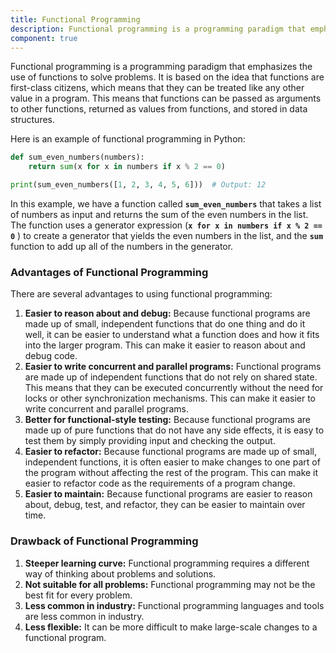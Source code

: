 ```yaml
---
title: Functional Programming
description: Functional programming is a programming paradigm that emphasizes the use of functions to solve problems. It is based on the idea that functions are first-class citizens, which means that they can be treated like any other value in a program. This means that functions can be passed as arguments to other functions, returned as values from functions, and stored in data structures.
component: true
---
```


Functional programming is a programming paradigm that emphasizes the use of functions to solve problems. It is based on the idea that functions are first-class citizens, which means that they can be treated like any other value in a program. This means that functions can be passed as arguments to other functions, returned as values from functions, and stored in data structures.

Here is an example of functional programming in Python:

```python
def sum_even_numbers(numbers):
    return sum(x for x in numbers if x % 2 == 0)

print(sum_even_numbers([1, 2, 3, 4, 5, 6]))  # Output: 12
```

In this example, we have a function called **`sum_even_numbers`**
that takes a list of numbers as input and returns the sum of the even numbers in the list. The function uses a generator expression (**`x for x in numbers if x % 2 == 0`**
) to create a generator that yields the even numbers in the list, and the **`sum`**
function to add up all of the numbers in the generator.

### Advantages of Functional Programming

There are several advantages to using functional programming:

1. **Easier to reason about and debug:** Because functional programs are made up of small, independent functions that do one thing and do it well, it can be easier to understand what a function does and how it fits into the larger program. This can make it easier to reason about and debug code.
2. **Easier to write concurrent and parallel programs:** Functional programs are made up of independent functions that do not rely on shared state. This means that they can be executed concurrently without the need for locks or other synchronization mechanisms. This can make it easier to write concurrent and parallel programs.
3. **Better for functional-style testing:** Because functional programs are made up of pure functions that do not have any side effects, it is easy to test them by simply providing input and checking the output.
4. **Easier to refactor:** Because functional programs are made up of small, independent functions, it is often easier to make changes to one part of the program without affecting the rest of the program. This can make it easier to refactor code as the requirements of a program change.
5. **Easier to maintain:** Because functional programs are easier to reason about, debug, test, and refactor, they can be easier to maintain over time.

### Drawback of Functional Programming

1. **Steeper learning curve:** Functional programming requires a different way of thinking about problems and solutions.
2. **Not suitable for all problems:** Functional programming may not be the best fit for every problem.
3. **Less common in industry:** Functional programming languages and tools are less common in industry.
4. **Less flexible:** It can be more difficult to make large-scale changes to a functional program.
